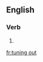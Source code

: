 ==English==

===Verb===
{{head|en}}

# {{present participle of|tune out|lang=en}}

[[fr:tuning out]]
